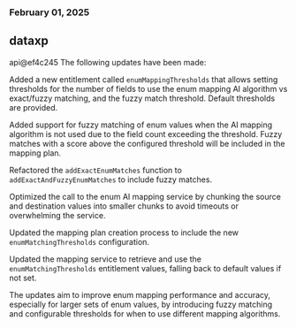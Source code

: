 ### February 01, 2025
## dataxp

api@ef4c245
The following updates have been made:

Added a new entitlement called `enumMappingThresholds` that allows setting thresholds for the number of fields to use the enum mapping AI algorithm vs exact/fuzzy matching, and the fuzzy match threshold. Default thresholds are provided.

Added support for fuzzy matching of enum values when the AI mapping algorithm is not used due to the field count exceeding the threshold. Fuzzy matches with a score above the configured threshold will be included in the mapping plan.

Refactored the `addExactEnumMatches` function to `addExactAndFuzzyEnumMatches` to include fuzzy matches.

Optimized the call to the enum AI mapping service by chunking the source and destination values into smaller chunks to avoid timeouts or overwhelming the service.

Updated the mapping plan creation process to include the new `enumMatchingThresholds` configuration.

Updated the mapping service to retrieve and use the `enumMatchingThresholds` entitlement values, falling back to default values if not set.

The updates aim to improve enum mapping performance and accuracy, especially for larger sets of enum values, by introducing fuzzy matching and configurable thresholds for when to use different mapping algorithms.